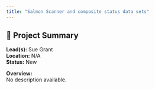 ```yaml
---
title: "Salmon Scanner and composite status data sets"
---
```


## 🧬 Project Summary

**Lead(s):** Sue Grant  
**Location:** N/A  
**Status:** New  

**Overview:**  
No description available.